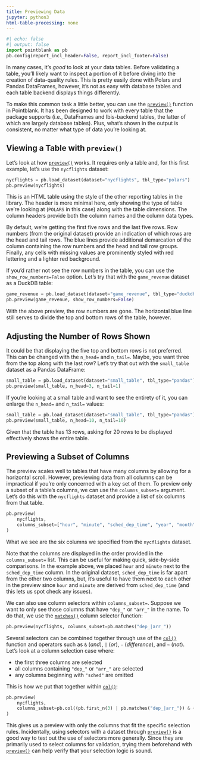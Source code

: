 ```yaml
---
title: Previewing Data
jupyter: python3
html-table-processing: none
---
```


```python
#| echo: false
#| output: false
import pointblank as pb
pb.config(report_incl_header=False, report_incl_footer=False)
```

In many cases, it's *good* to look at your data tables. Before validating a table, you'll likely want
to inspect a portion of it before diving into the creation of data-quality rules. This is pretty
easily done with Polars and Pandas DataFrames, however, it's not as easy with database tables and
each table backend displays things differently.

To make this common task a little better, you can use the
[`preview()`](https://posit-dev.github.io/pointblank/reference/preview.html) function in Pointblank.
It has been designed to work with every table that the package supports (i.e., DataFrames and
Ibis-backend tables, the latter of which are largely database tables). Plus, what's shown in the
output is consistent, no matter what type of data you're looking at.

## Viewing a Table with `preview()`

Let's look at how [`preview()`](https://posit-dev.github.io/pointblank/reference/preview.html)
works. It requires only a table and, for this first example, let's use the `nycflights` dataset:

```python
nycflights = pb.load_dataset(dataset="nycflights", tbl_type="polars")
pb.preview(nycflights)
```

This is an HTML table using the style of the other reporting tables in the library. The header is
more minimal here, only showing the type of table we're looking at (`POLARS` in this case) along
with the table dimensions. The column headers provide both the column names and the column data
types.

By default, we're getting the first five rows and the last five rows. Row numbers (from the original
dataset) provide an indication of which rows are the head and tail rows. The blue lines provide
additional demarcation of the column containing the row numbers and the head and tail row groups.
Finally, any cells with missing values are prominently styled with red lettering and a lighter red
background.

If you'd rather not see the row numbers in the table, you can use the `show_row_numbers=False`
option. Let's try that with the `game_revenue` dataset as a DuckDB table:

```python
game_revenue = pb.load_dataset(dataset="game_revenue", tbl_type="duckdb")
pb.preview(game_revenue, show_row_numbers=False)
```

With the above preview, the row numbers are gone. The horizontal blue line still serves to divide
the top and bottom rows of the table, however.

## Adjusting the Number of Rows Shown

It could be that displaying the five top and bottom rows is not preferred. This can be changed with
the `n_head=` and `n_tail=`. Maybe, you want three from the top along with the last row? Let's try
that out with the `small_table` dataset as a Pandas DataFrame:

```python
small_table = pb.load_dataset(dataset="small_table", tbl_type="pandas")
pb.preview(small_table, n_head=3, n_tail=1)
```

If you're looking at a small table and want to see the entirety of it, you can enlarge the `n_head=`
and `n_tail=` values:

```python
small_table = pb.load_dataset(dataset="small_table", tbl_type="pandas")
pb.preview(small_table, n_head=10, n_tail=10)
```

Given that the table has 13 rows, asking for 20 rows to be displayed effectively shows the entire
table.

## Previewing a Subset of Columns

The preview scales well to tables that have many columns by allowing for a horizontal scroll.
However, previewing data from all columns can be impractical if you're only concerned with a key set
of them. To preview only a subset of a table's columns, we can use the `columns_subset=` argument.
Let's do this with the `nycflights` dataset and provide a list of six columns from that table.

```python
pb.preview(
    nycflights,
    columns_subset=["hour", "minute", "sched_dep_time", "year", "month", "day"]
)
```

What we see are the six columns we specified from the `nycflights` dataset.

Note that the columns are displayed in the order provided in the `columns_subset=` list. This can be
useful for making quick, side-by-side comparisons. In the example above, we placed `hour` and
`minute` next to the `sched_dep_time` column. In the original dataset, `sched_dep_time` is far
apart from the other two columns, but, it's useful to have them next to each other in the preview
since `hour` and `minute` are derived from `sched_dep_time` (and this lets us spot check any
issues).

We can also use column selectors within `columns_subset=`. Suppose we want to only see those columns
that have `"dep_"` or `"arr_"` in the name. To do that, we use the
[`matches()`](https://posit-dev.github.io/pointblank/reference/matches.html) column selector
function:

```python
pb.preview(nycflights, columns_subset=pb.matches("dep_|arr_"))
```

Several selectors can be combined together through use of the
[`col()`](https://posit-dev.github.io/pointblank/reference/col.html) function and operators such as
`&` (*and*), `|` (*or*), `-` (*difference*), and `~` (*not*). Let's look at a column selection case
where:

- the first three columns are selected
- all columns containing `"dep_"` or `"arr_"` are selected
- any columns beginning with `"sched"` are omitted

This is how we put that together within
[`col()`](https://posit-dev.github.io/pointblank/reference/col.html):

```python
pb.preview(
    nycflights,
    columns_subset=pb.col((pb.first_n(3) | pb.matches("dep_|arr_")) & ~ pb.starts_with("sched"))
)
```

This gives us a preview with only the columns that fit the specific selection rules. Incidentally,
using selectors with a dataset through
[`preview()`](https://posit-dev.github.io/pointblank/reference/preview.html) is a good way to test
out the use of selectors more generally. Since they are primarily used to select columns for
validation, trying them beforehand with
[`preview()`](https://posit-dev.github.io/pointblank/reference/preview.html) can help verify that
your selection logic is sound.
